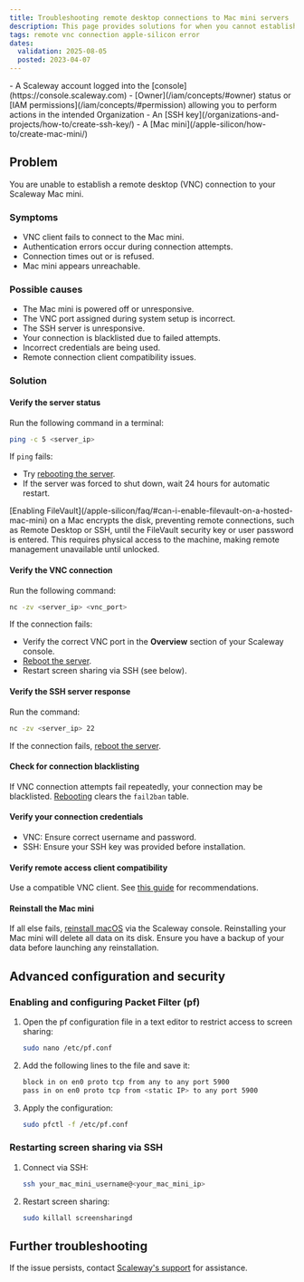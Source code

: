 ```yaml
---
title: Troubleshooting remote desktop connections to Mac mini servers
description: This page provides solutions for when you cannot establish a remote desktop connection to your Mac mini.
tags: remote vnc connection apple-silicon error
dates:
  validation: 2025-08-05
  posted: 2023-04-07
---
```



<Requirements />
- A Scaleway account logged into the [console](https://console.scaleway.com)
- [Owner](/iam/concepts/#owner) status or [IAM permissions](/iam/concepts/#permission) allowing you to perform actions in the intended Organization
- An [SSH key](/organizations-and-projects/how-to/create-ssh-key/)
- A [Mac mini](/apple-silicon/how-to/create-mac-mini/)

## Problem
You are unable to establish a remote desktop (VNC) connection to your Scaleway Mac mini.

### Symptoms
- VNC client fails to connect to the Mac mini.
- Authentication errors occur during connection attempts.
- Connection times out or is refused.
- Mac mini appears unreachable.

### Possible causes
- The Mac mini is powered off or unresponsive.
- The VNC port assigned during system setup is incorrect.
- The SSH server is unresponsive.
- Your connection is blacklisted due to failed attempts.
- Incorrect credentials are being used.
- Remote connection client compatibility issues.

### Solution

#### Verify the server status
Run the following command in a terminal:
```sh
ping -c 5 <server_ip>
```
If `ping` fails:
- Try [rebooting the server](/apple-silicon/how-to/reboot-mac-mini/).
- If the server was forced to shut down, wait 24 hours for automatic restart.

<Message type="important">
  [Enabling FileVault](/apple-silicon/faq/#can-i-enable-filevault-on-a-hosted-mac-mini) on a Mac encrypts the disk, preventing remote connections, such as Remote Desktop or SSH, until the FileVault security key or user password is entered. This requires physical access to the machine, making remote management unavailable until unlocked.
</Message>

#### Verify the VNC connection
Run the following command:
```sh
nc -zv <server_ip> <vnc_port>
```
If the connection fails:
- Verify the correct VNC port in the **Overview** section of your Scaleway console.
- [Reboot the server](/apple-silicon/how-to/reboot-mac-mini/).
- Restart screen sharing via SSH (see below).

#### Verify the SSH server response
Run the command:
```sh
nc -zv <server_ip> 22
```
If the connection fails, [reboot the server](/apple-silicon/how-to/reboot-mac-mini/).

#### Check for connection blacklisting
If VNC connection attempts fail repeatedly, your connection may be blacklisted. [Rebooting](/apple-silicon/how-to/reboot-mac-mini/) clears the `fail2ban` table.

#### Verify your connection credentials
- VNC: Ensure correct username and password.
- SSH: Ensure your SSH key was provided before installation.

#### Verify remote access client compatibility
Use a compatible VNC client. See [this guide](/apple-silicon/how-to/access-remote-desktop-mac-mini/#comparison-matrix-of-remote-desktop-clients) for recommendations.

#### Reinstall the Mac mini
If all else fails, [reinstall macOS](/apple-silicon/how-to/reinstall-mac-mini/) via the Scaleway console. 
<Message type="important">
  Reinstalling your Mac mini will delete all data on its disk. Ensure you have a backup of your data before launching any reinstallation.
</Message>

## Advanced configuration and security

### Enabling and configuring Packet Filter (pf)
1. Open the pf configuration file in a text editor to restrict access to screen sharing:
    ```sh
    sudo nano /etc/pf.conf
    ```
2. Add the following lines to the file and save it:
    ```sh
    block in on en0 proto tcp from any to any port 5900
    pass in on en0 proto tcp from <static IP> to any port 5900
    ```
3. Apply the configuration:
    ```sh
    sudo pfctl -f /etc/pf.conf
    ```

### Restarting screen sharing via SSH
1. Connect via SSH:
    ```sh
    ssh your_mac_mini_username@<your_mac_mini_ip>
    ```
2. Restart screen sharing:
    ```sh
    sudo killall screensharingd
    ```

## Further troubleshooting
If the issue persists, contact [Scaleway's support](https://console.scaleway.com/support) for assistance.
